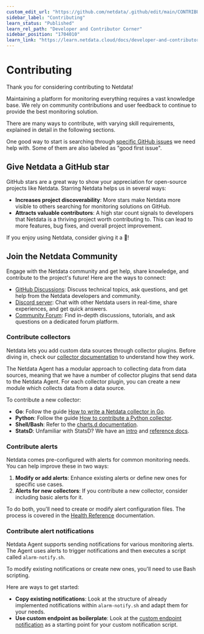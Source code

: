 ```yaml
---
custom_edit_url: "https://github.com/netdata/.github/edit/main/CONTRIBUTING.md"
sidebar_label: "Contributing"
learn_status: "Published"
learn_rel_path: "Developer and Contributor Corner"
sidebar_position: "1704010"
learn_link: "https://learn.netdata.cloud/docs/developer-and-contributor-corner/contributing"
---
```


# Contributing

Thank you for considering contributing to Netdata!

Maintaining a platform for monitoring everything requires a vast knowledge base. We rely on community contributions and user feedback to continue to provide the best monitoring solution.

There are many ways to contribute, with varying skill requirements, explained in detail in the following sections.

One good way to start is searching through [specific GitHub issues](https://github.com/netdata/netdata/issues?q=is%3Aissue+is%3Aopen+sort%3Aupdated-desc+label%3A%22help+wanted%22) we need help with. Some of them are also labeled as "good first issue".

## Give Netdata a GitHub star

GitHub stars are a great way to show your appreciation for open-source projects like Netdata. Starring Netdata helps us in several ways:

- **Increases project discoverability**: More stars make Netdata more visible to others searching for monitoring solutions on GitHub.
- **Attracts valuable contributors**: A high star count signals to developers that Netdata is a thriving project worth contributing to. This can lead to more features, bug fixes, and overall project improvement.

If you enjoy using Netdata, consider giving it a 🌟!

## Join the Netdata Community

Engage with the Netdata community and get help, share knowledge, and contribute to the project's future! Here are the ways to connect:

- [GitHub Discussions](https://github.com/netdata/netdata/discussions): Discuss technical topics, ask questions, and get help from the Netdata developers and community.
- [Discord server](https://discord.com/invite/2mEmfW735j): Chat with other Netdata users in real-time, share experiences, and get quick answers.
- [Community Forum](https://community.netdata.cloud): Find in-depth discussions, tutorials, and ask questions on a dedicated forum platform.

### Contribute collectors

Netdata lets you add custom data sources through collector plugins. Before diving in, check our [collector documentation](/docs/collecting-metrics) to understand how they work.

The Netdata Agent has a modular approach to collecting data from data sources, meaning that we have a number of collector plugins that send data to the Netdata Agent. For each collector plugin, you can create a new module which collects data from a data source.

To contribute a new collector:

- **Go**: Follow the guide [How to write a Netdata collector in Go](/docs/developer-and-contributor-corner/external-plugins/go.d.plugin/how-to-write-a-netdata-collector-in-go).
- **Python**: Follow the guide [How to contribute a Python collector](https://github.com/netdata/netdata/blob/master/docs/developer-and-contributor-corner/python-collector.md).
- **Shell/Bash**: Refer to the [charts.d documentation](/docs/developer-and-contributor-corner/external-plugins/charts.d.plugin).
- **StatsD**: Unfamiliar with StatsD? We have an [intro](https://www.netdata.cloud/blog/introduction-to-statsd/) and [reference docs](/docs/collecting-metrics/statsd).

### Contribute alerts

Netdata comes pre-configured with alerts for common monitoring needs. You can help improve these in two ways:

1. **Modify or add alerts**: Enhance existing alerts or define new ones for specific use cases.
2. **Alerts for new collectors**: If you contribute a new collector, consider including basic alerts for it.

To do both, you'll need to create or modify alert configuration files. The process is covered in the [Health Reference](/docs/alerts-&-notifications/alert-configuration-reference) documentation.

### Contribute alert notifications

Netdata Agent supports sending notifications for various monitoring alerts. The Agent uses alerts to trigger notifications and then executes a script called `alarm-notify.sh`.

To modify existing notifications or create new ones, you'll need to use Bash scripting.

Here are ways to get started:

- **Copy existing notifications**: Look at the structure of already implemented notifications within `alarm-notify.sh` and adapt them for your needs.
- **Use custom endpoint as boilerplate**: Look at the [custom endpoint notification](/docs/alerts-&-notifications/notifications/agent-dispatched-notifications/custom) as a starting point for your custom notification script.
